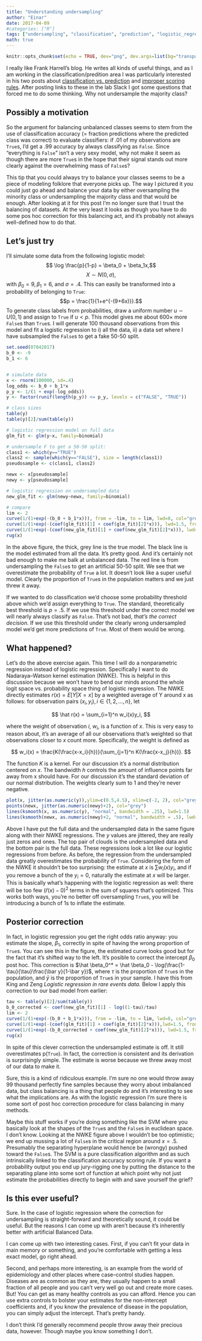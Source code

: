 ```yaml
---
title: "Understanding undersampling"
author: "Einar"
date: 2017-04-09
#categories: ["R"]
tags: ["undersampling", "classification", "prediction", "logistic_regression", "simulation"]
math: true
---
```


```r
knitr::opts_chunk$set(echo = TRUE, dev="png", dev.args=list(bg="transparent"))
```
I really like Frank Harrell's blog. He writes all kinds of useful things, and as 
I am working in the classification/predition area I was particularly interested 
in his two posts about [classification vs. prediction](http://www.fharrell.com/2017/01/classification-vs-prediction.html) and [improper scoring rules](http://www.fharrell.com/2017/03/damage-caused-by-classification.html). 
After posting links to these in the lab Slack I got some questions that
forced me to do some thinking. Why not undersample the majority class?

## Possibly a motivation
So the argument for balancing unbalanced classes seems to stem from the use of 
classification accuracy (= fraction predictions where the predicted class was correct) to 
evaluate classifiers: 
if $.01$ of my observations are `True`s, I'd get a $.99$ accuracy by always 
classifying as `False`. Since "everything is `False`" isn't a very sexy model,
why not make it seem as though there are more `True`s in the hope that their signal
stands out more clearly against the overwhelming mass of `False`s?

This tip that you could always try to balance your classes seems to be a piece of 
modeling folklore that everyone picks up. The way I pictured it you could just 
go ahead and balance your data by either oversampling the minority class or 
undersampling the majority class and that would be enough. After looking at
it for this post I'm no longer sure that I trust the balancing of datasets. At 
the very least it looks as though you have to do some pos hoc correction for this
balancing act, and it's probably not always well-defined how to do that.

## Let's just try
I'll simulate some data from the following logistic model: 
$$ \log \frac{p}{1-p} = \beta_0 + \beta_1x,$$
$$ X\sim N(0, \sigma),$$
with $\beta_0=9, \beta_1=6,$ and $\sigma=.4$. This can easily be 
transformed into a probability of belonging to `True`:
$$p = \frac{1}{1+e^{-(9+6x)}}.$$ To generate class labels from probabilities, 
draw a uniform number $u\sim U(0,1)$ and assign to `True` 
if $u < p$. This model gives me about $600 \times$ more `False`s than `True`s. 
I will generate 100 thousand observations
from this model and fit a logistic regression to i) all the data, ii) 
a data set where I have subsampled the `False`s to get a fake 50-50 split.
```r
set.seed(07042017)
b_0 <- -9
b_1 <- 6


# simulate data
x <- rnorm(100000, sd=.4)
log_odds <- b_0 + b_1*x
p_y <- 1/(1 + exp(-log_odds))
y <- factor(runif(length(p_y)) <= p_y, levels = c("FALSE", "TRUE"))

# class sizes
table(y)
table(y)[2]/sum(table(y))

# logistic regression model on full data
glm_fit <- glm(y~x, family=binomial)

# undersample F to get a 50-50 split:
class1 <- which(y=="TRUE")
class2 <- sample(which(y=="FALSE"), size = length(class1))
pseudosample <- c(class1, class2)

newx <- x[pseudosample]
newy <- y[pseudosample]

# logistic regression on undersampled data
new_glm_fit <- glm(newy~newx, family=binomial)

# compare
lim <- 2
curve(1/(1+exp(-(b_0 + b_1*x))), from = -lim, to = lim, lwd=8, col="grey", ylab = "p(True)", ylim=c(0,1))
curve(1/(1+exp(-(coef(glm_fit)[1] + coef(glm_fit)[2]*x))), lwd=1.5, from = -lim, to = lim, add=T, col="black")
curve(1/(1+exp(-(coef(new_glm_fit)[1] + coef(new_glm_fit)[2]*x))), lwd=1.5, from = -lim, to = lim, add=T, col="red")
rug(x)
```

In the above figure, the thick, grey line is the true model. The black line is 
the model estimated from all the data. It's pretty good. And it's certainly
not bad enough to make me balk at unbalanced data. The red line is from
undersampling the `False`s to get an artificial 50-50 split. We see that we
overestimate the probability of `True` a lot. It doesn't look like a super 
useful model. Clearly the proportion of `True`s in the population matters
and we just threw it away.

If we wanted to do classification we'd choose some probability threshold 
above which we'd assign everything to `True`. The standard, theoretically best 
threshold is $p=.5$. If we use this threshold under the correct model we will 
nearly always classify as `False`. That's not bad, _that's the correct
decision._ If we use this threshold under the clearly wrong undersampled model we'd 
get more predictions of `True`. Most of them would be wrong.


## What happened?
Let's do the above exercise again. This time I will do a nonparametric
regression instead of logistic regression. Specifically I want to do
Nadaraya--Watson kernel estimation (NWKE). This is helpful in this
discussion because we won't have to bend our minds around the whole logit space
vs. probability space thing of logistic regression. The NWKE
directly estimates $r(x) = E[Y|X=x]$ by a weighted average of Y around x as
follows: for observation pairs $(x_i, y_i), i\in\{1,2,\ldots, n\}$, let

$$ \hat r(x) = \sum_{i=1}^n w_i(x)y_i, $$

where the weight of observation $i$, $w_i$, is a function of $x$. This
is very easy to reason about, it's an average of all our observations that's
weighted so that observations closer to $x$ count more. Specifically, the 
weight is defined as

$$ w_i(x) = \frac{K(\frac{x-x_i}{h})}{\sum_{j=1}^n K(\frac{x-x_j}{h})}. $$

The function $K$ is a kernel. For our discussion it's a normal 
distribution centered on $x$. The bandwidth $h$ controls the amount of influence 
points far away from x should have. For our discussion it's the standard 
deviation of our normal distribution. The weights clearly sum to 1 and they're
never negative.

```r
plot(x, jitter(as.numeric(y)),ylim=c(0.5,4.5), xlim=c(-2, 2), col="grey", ylab="", yaxt="n")
points(newx, jitter(as.numeric(newy)+2), col="grey")
lines(ksmooth(x, as.numeric(y), "normal", bandwidth = .25), lwd=1.5)
lines(ksmooth(newx, as.numeric(newy)+2, "normal", bandwidth = .5), lwd=1.5) # less data, more smoothing
```

Above I have put the full data and the undersampled data in the 
same figure along with their NWKE regressions. The $y$ values are jittered, 
they are really just zeros and ones. The top pair of clouds is the undersampled data and
the bottom pair is the full data. These regressions look a lot like our logistic
regressions from before. As before, the regression from the undersampled data greatly
overestimates the probability of `True`. Considering the form of the NWKE it
shouldn't be too surprising: the estimate at $x$ is $\sum w_i(x)y_i$, and if you remove a 
bunch of the $y_i=0$, naturally the estimate at $x$ will be larger. 
This is basically what's happening with the logistic
regression as well: there will be too few $(\hat r(x) - 0)^2$ terms in the sum of
squares that's optimized. This works both ways, you're no better off 
oversampling `True`s, you will be introducing a bunch of $1$s to inflate the estimate.

## Posterior correction
In fact, in logistic regression you get the right odds ratio anyway:
you estimate the slope, $\beta_1$, correctly in spite of having the wrong proportion of 
`True`s. You can see this in the figure, the estimated curve looks good but for
the fact that it's shifted way to the left. It's posible to correct the intercept
$\beta_0$ post hoc. This correction is $\hat \beta_0^* = \hat \beta_0 - \log(\frac{1-\tau}{\tau}\frac{\bar y}{1-\bar y})$, where $\tau$ is the proportion of `True`s in the population,
and $\bar y$ is the proportion of `True`s in your sample. I have this
from King and Zeng _Logistic regression in rare events data._ Below I apply this 
correction to our bad model from earlier:
```r
tau <- table(y)[2]/sum(table(y))
b_0_corrected <- coef(new_glm_fit)[1] - log((1-tau)/tau)
lim <- 2
curve(1/(1+exp(-(b_0 + b_1*x))), from = -lim, to = lim, lwd=8, col="grey", ylab = "p(True)", ylim=c(0,1))
curve(1/(1+exp(-(coef(glm_fit)[1] + coef(glm_fit)[2]*x))),lwd=1.5, from = -lim, to = lim, add=T, col="black")
curve(1/(1+exp(-(b_0_corrected + coef(new_glm_fit)[2]*x))), lwd=1.5, from = -lim, to = lim, add=T, col="red")
rug(x)
```


In spite of this clever correction the undersampled estimate is off. It still
overestimates p(`True`). In fact, the correction is consistent and its derivation is 
surprisingly simple. The estimate is worse because we threw away most of our 
data to make it.

Sure, this is a kind of ridiculous example. I'm sure no one would throw away 99 thousand
perfectly fine samples because they worry about imbalanced data, but class
balancing is a thing that people do and it's interesting to see what the implications are. As
with the logistic regression I'm sure there is some sort of post hoc correction
procedure for class balancing in many methods. 

Maybe this stuff works if you're doing something like the SVM where you
basically look at the shapes of the `True`s and the `False`s in euclidean space.
I don't know. Looking at the NWKE figure above I wouldn't be too optimistic; we
end up mussing a lot of `False`s in the critical region around
$x=.5$. Presumably the separating hyperplane would hence be (wrongy) pushed
toward the `False`s. The SVM is a pure classification algorithm and as such
intrinsically linked to the classification accuracy scoring rule. If you want a 
probability output you end up jury-rigging one by putting the distance to the 
separating plane into some sort of function at which point why not just 
estimate the probabilities directly to begin with and save yourself the grief?

## Is this ever useful?
Sure. In the case of logistic regression where the correction for undersampling
is straight-forward and theoretically sound, it could be useful. But the reasons
I can come up with aren't because it's inherently better with artificial Balanced 
Data. 

I can come up with two interesting cases. First, if you can't fit your 
data in main memory or something, and you're comfortable with  getting a less 
exact model, go right ahead.

Second, and perhaps more interesting, is an example from the world of
epidemiology and other places where case--control studies happen. Diseases are
as common as they are, they usually happen to a small fraction of all people and
you can't very well go out and create more cases. But! You can get as many healthy
controls as you can afford. Hence you can use extra controls to bolster your
estimates for the non-intercept coefficients and, if you know the prevalence of
disease in the population, you can simply adjust the intercept. That's
pretty handy.

I don't think I'd generally recommend people throw away their precious data, 
however. Though maybe you know something I don't.
